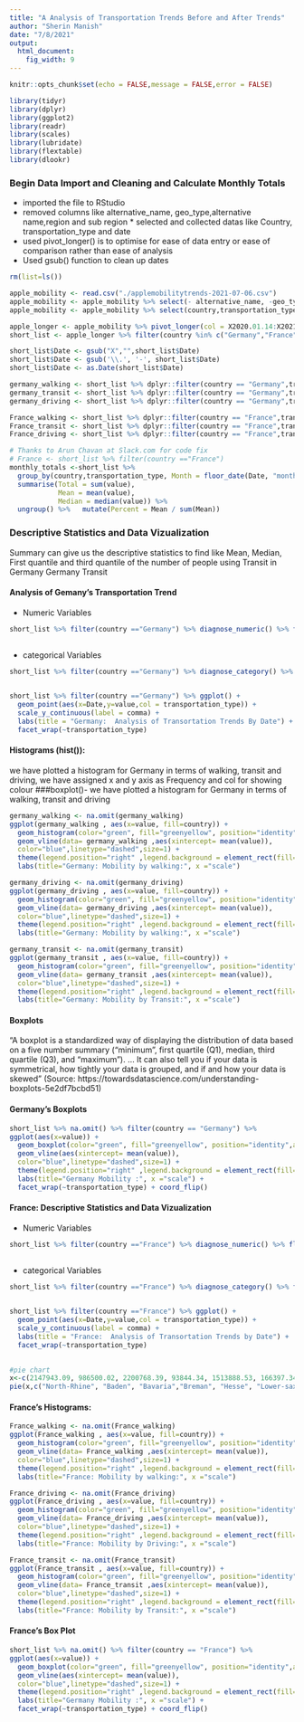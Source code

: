 ```yaml
---
title: "A Analysis of Transportation Trends Before and After Trends"
author: "Sherin Manish"
date: "7/8/2021"
output: 
  html_document: 
    fig_width: 9
---
```


```r
knitr::opts_chunk$set(echo = FALSE,message = FALSE,error = FALSE)

library(tidyr)
library(dplyr)
library(ggplot2)
library(readr)
library(scales)
library(lubridate)
library(flextable)
library(dlookr)
```

### Begin Data Import and Cleaning and Calculate Monthly Totals

* imported the file to RStudio 
* removed columns like alternative_name, geo_type,alternative name,region and sub region * selected and collected datas like Country, transportation_type and date 
* used pivot_longer() is to optimise for ease of data entry or ease of comparison rather than ease of analysis
* Used gsub() function to clean up dates

```r
rm(list=ls())

apple_mobility <- read.csv("./applemobilitytrends-2021-07-06.csv")
apple_mobility <- apple_mobility %>% select(- alternative_name, -geo_type, -region,sub.region)
apple_mobility <- apple_mobility %>% select(country,transportation_type,X2020.01.14:X2021.07.06)
```
```r
apple_longer <- apple_mobility %>% pivot_longer(col = X2020.01.14:X2021.07.06,names_to ="Date")
short_list <- apple_longer %>% filter(country %in% c("Germany","France")) %>% na.omit()
```
```r
short_list$Date <- gsub("X","",short_list$Date)
short_list$Date <- gsub('\\.', '-', short_list$Date)
short_list$Date <- as.Date(short_list$Date)
```


```r
germany_walking <- short_list %>% dplyr::filter(country == "Germany",transportation_type == "walking")  
germany_transit <- short_list %>% dplyr::filter(country == "Germany",transportation_type == "transit") 
germany_driving <- short_list %>% dplyr::filter(country == "Germany",transportation_type == "driving")

```

```r
France_walking <- short_list %>% dplyr::filter(country == "France",transportation_type == "walking")  
France_transit <- short_list %>% dplyr::filter(country == "France",transportation_type == "transit") 
France_driving <- short_list %>% dplyr::filter(country == "France",transportation_type == "driving")

```

```r
# Thanks to Arun Chavan at Slack.com for code fix
# France <- short_list %>% filter(country =="France")
monthly_totals <-short_list %>%
  group_by(country,transportation_type, Month = floor_date(Date, "month")) %>%
  summarise(Total = sum(value),
            Mean = mean(value),
            Median = median(value)) %>% 
  ungroup() %>%   mutate(Percent = Mean / sum(Mean))
```

### Descriptive Statistics and Data Vizualization

Summary can give us the descriptive statistics to find like Mean, Median, First quantile and third quantile of the number of people using Transit in Germany 
Germany Transit


#### Analysis of Gemany's Transportation Trend

* Numeric Variables

```r
short_list %>% filter(country =="Germany") %>% diagnose_numeric() %>% flextable()
  
```

* categorical Variables

```r
short_list %>% filter(country =="Germany") %>% diagnose_category() %>% flextable()
  
```
```r
short_list %>% filter(country =="Germany") %>% ggplot() +
  geom_point(aes(x=Date,y=value,col = transportation_type)) +
  scale_y_continuous(label = comma) +
  labs(title = "Germany:  Analysis of Transortation Trends By Date") +
  facet_wrap(~transportation_type)
```

#### Histograms (hist()):

we have plotted a histogram for Germany in terms of walking, transit and driving, we have assigned x and y axis as Frequency and col for showing colour
###boxplot()- we have plotted a histogram for Germany in terms of walking, transit and driving

```r

germany_walking <- na.omit(germany_walking)
ggplot(germany_walking , aes(x=value, fill=country)) + 
  geom_histogram(color="green", fill="greenyellow", position="identity",alpha=0.5) +
  geom_vline(data= germany_walking ,aes(xintercept= mean(value)), 
  color="blue",linetype="dashed",size=1) +
  theme(legend.position="right" ,legend.background = element_rect(fill="lightblue",size=0.5, linetype="solid"))+
  labs(title="Germany: Mobility by walking:", x ="scale")

```
```r

germany_driving <- na.omit(germany_driving)
ggplot(germany_driving , aes(x=value, fill=country)) + 
  geom_histogram(color="green", fill="greenyellow", position="identity",alpha=0.5) +
  geom_vline(data= germany_driving ,aes(xintercept= mean(value)), 
  color="blue",linetype="dashed",size=1) +
  theme(legend.position="right" ,legend.background = element_rect(fill="lightblue",size=0.5, linetype="solid"))+
  labs(title="Germany: Mobility by walking:", x ="scale")

```

```r

germany_transit <- na.omit(germany_transit)
ggplot(germany_transit , aes(x=value, fill=country)) + 
  geom_histogram(color="green", fill="greenyellow", position="identity",alpha=0.5) +
  geom_vline(data= germany_transit ,aes(xintercept= mean(value)), 
  color="blue",linetype="dashed",size=1) +
  theme(legend.position="right" ,legend.background = element_rect(fill="lightblue",size=0.5, linetype="solid"))+
  labs(title="Germany: Mobility by Transit:", x ="scale")

```

#### Boxplots

"A boxplot is a standardized way of displaying the distribution of data based on a five number summary (“minimum”, first quartile (Q1), median, third quartile (Q3), and “maximum”). ... It can also tell you if your data is symmetrical, how tightly your data is grouped, and if and how your data is skewed" (Source: https://towardsdatascience.com/understanding-boxplots-5e2df7bcbd51)

#### Germany's Boxplots

```r

short_list %>% na.omit() %>% filter(country == "Germany") %>%
ggplot(aes(x=value)) + 
  geom_boxplot(color="green", fill="greenyellow", position="identity",alpha=0.5) +
  geom_vline(aes(xintercept= mean(value)), 
  color="blue",linetype="dashed",size=1) +
  theme(legend.position="right" ,legend.background = element_rect(fill="lightblue",size=0.5, linetype="solid"))+
  labs(title="Germany Mobility :", x ="scale") +
  facet_wrap(~transportation_type) + coord_flip()

```


#### France: Descriptive Statistics and Data Vizualization

* Numeric Variables

```r
short_list %>% filter(country =="France") %>% diagnose_numeric() %>% flextable()
  
```

* categorical Variables

```r
short_list %>% filter(country =="France") %>% diagnose_category() %>% flextable()
  
```

```r
short_list %>% filter(country =="France") %>% ggplot() +
  geom_point(aes(x=Date,y=value,col = transportation_type)) +
  scale_y_continuous(label = comma) +
  labs(title = "France:  Analysis of Transortation Trends by Date") +
  facet_wrap(~transportation_type)
  
```

```r

#pie chart 
x<-c(2147943.09, 986500.02, 2200768.39, 93844.34, 1513888.53, 166397.34,  913954.98)
pie(x,c("North-Rhine", "Baden", "Bavaria","Breman", "Hesse", "Lower-saxony", "saxony"),col=c(1,2,3,4,5,6,7))

```

#### France's Histograms:

```r

France_walking <- na.omit(France_walking)
ggplot(France_walking , aes(x=value, fill=country)) + 
  geom_histogram(color="green", fill="greenyellow", position="identity",alpha=0.5) +
  geom_vline(data= France_walking ,aes(xintercept= mean(value)), 
  color="blue",linetype="dashed",size=1) +
  theme(legend.position="right" ,legend.background = element_rect(fill="lightblue",size=0.5, linetype="solid"))+
  labs(title="France: Mobility by walking:", x ="scale")

```
```r

France_driving <- na.omit(France_driving)
ggplot(France_driving , aes(x=value, fill=country)) + 
  geom_histogram(color="green", fill="greenyellow", position="identity",alpha=0.5) +
  geom_vline(data= France_driving ,aes(xintercept= mean(value)), 
  color="blue",linetype="dashed",size=1) +
  theme(legend.position="right" ,legend.background = element_rect(fill="lightblue",size=0.5, linetype="solid"))+
  labs(title="France: Mobility by Driving:", x ="scale")

```

```r

France_transit <- na.omit(France_transit)
ggplot(France_transit , aes(x=value, fill=country)) + 
  geom_histogram(color="green", fill="greenyellow", position="identity",alpha=0.5) +
  geom_vline(data= France_transit ,aes(xintercept= mean(value)), 
  color="blue",linetype="dashed",size=1) +
  theme(legend.position="right" ,legend.background = element_rect(fill="lightblue",size=0.5, linetype="solid"))+
  labs(title="France: Mobility by Transit:", x ="scale")

```

#### France's Box Plot

```r

short_list %>% na.omit() %>% filter(country == "France") %>%
ggplot(aes(x=value)) + 
  geom_boxplot(color="green", fill="greenyellow", position="identity",alpha=0.5) +
  geom_vline(aes(xintercept= mean(value)), 
  color="blue",linetype="dashed",size=1) +
  theme(legend.position="right" ,legend.background = element_rect(fill="lightblue",size=0.5, linetype="solid"))+
  labs(title="Germany Mobility :", x ="scale") +
  facet_wrap(~transportation_type) + coord_flip()

```
